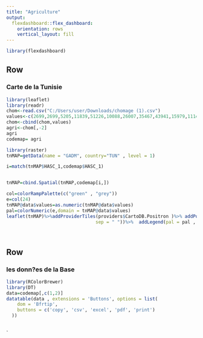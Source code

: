 ---
title: "Agriculture"
output: 
  flexdashboard::flex_dashboard:
    orientation: rows
    vertical_layout: fill
---
<style>                     
.navbar {
  background-color:#336600;
  border-color:black;
}
.navbar-brand {
color:white!important;
}

</style>                    





```{r setup, include=FALSE}
library(flexdashboard)
```

Row
-----------------------------------------------------------------------

### Carte de la Tunisie

```{r}
library(leaflet)
library(readr)
chom<-read.csv("C:/Users/user/Downloads/chomage (1).csv")
values<-c(2699,2699,5205,11839,51226,10088,26007,35467,43941,15979,111492,8780,9581,25867,79370,37065,28485,105759,15203,11598,3949,10696,5387,59617)
chom<-cbind(chom,values)
agri<-chom[,-2]
agri
codemap= agri

library(raster)
tnMAP=getData(name = "GADM", country="TUN" , level = 1)

i=match(tnMAP$HASC_1,codemap$HASC_1)


tnMAP=cbind.Spatial(tnMAP,codemap[i,])

col=colorRampPalette(c("green" , "grey"))                                                                         
e=col(24) 
tnMAP@data$values=as.numeric(tnMAP@data$values)
pal=colorNumeric(e,domain = tnMAP@data$values)
leaflet(tnMAP)%>%addProviderTiles(providers$CartoDB.Positron )%>% addPolygons(stroke = FALSE , smoothFactor = 0.2 ,fillColor = pal(tnMAP@data$values), fillOpacity = 0.8 ,    popup = paste(tnMAP@data$Area,tnMAP@data$values, 
                                 sep = " "))%>%  addLegend(pal = pal , values = ~values , opacity = 1.5 , position = "bottomright" )
                                 
   

```
Row {.tabset .tabset-fade}
-----------------------------------------------------------------------

### les donn?es de la Base

```{r}
library(RColorBrewer)
library(DT)
data=codemap[,c(1,2)]
datatable(data , extensions = 'Buttons', options = list(
    dom = 'Bfrtip',
    buttons = c('copy', 'csv', 'excel', 'pdf', 'print')
  ))
  
```
`

